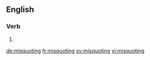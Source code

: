 ==English==

===Verb===
{{head|en|present participle}}

# {{present participle of|misquote|lang=en|nocat=1}}

[[de:misquoting]]
[[fr:misquoting]]
[[sv:misquoting]]
[[vi:misquoting]]